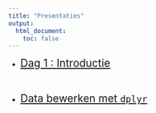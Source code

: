 ```yaml
---
title: "Presentaties"
output:
  html_document:
    toc: false
---
```




- <span style="font-size: 1.5em">[Dag 1 : Introductie](../xaringan/01_intro.html)</span>

<br>

- <span style="font-size: 1.5em">[Data bewerken met `dplyr`](../xaringan/02_dplyr.html)</span>
